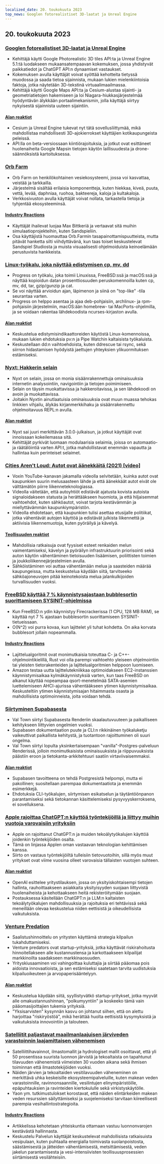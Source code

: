 ```yaml
---
localized_date: 20. toukokuuta 2023
top_news: Googlen fotorealistiset 3D-laatat ja Unreal Engine
---
```




<CallToAction />

<Steps>

## 20. toukokuuta 2023

### [Googlen fotorealistiset 3D-laatat ja Unreal Engine](https://nilsbakker.nl/portfolio/3d-tiles/)

- Kehittäjä käytti Google Photorealistic 3D tiles API:ta ja Unreal Engine 5.1:tä luodakseen mukaansatempaavan kokemuksen, jossa yhdistyvät paikkatiedot ja ChatGPT API:n dynaamiset vastaukset.
- Kokemuksen avulla käyttäjät voivat syöttää kehotteita tietyssä muodossa ja saada tietoa sijainnista, mukaan lukien mielenkiintoisia faktoja, jotka näytetään 3D-tekstinä virtuaalimaailmassa.
- Kehittäjä käytti Google Maps API:ta ja Cesium-alustaa sijainti- ja geometriatietojen hakemiseen ja loi Niagara-hiukkasjärjestelmää hyödyntävän älykkään portaalimekanismin, jolla käyttäjä siirtyy nykyisestä sijainnista uuteen sijaintiin.

#### [Alan reaktiot](http://news.ycombinator.com/item?id=36000631)

- Cesium ja Unreal Engine tukevat nyt tätä sovellusliittymää, mikä mahdollistaa mahdollisesti 3D-ajokierrokset käyttäjien kotikaupungeista peleissä.
- API:lla on beta-versiossaan kiintiörajoituksia, ja jotkut ovat esittäneet huolenaiheita Google Mapsin tietojen käytön laillisuudesta ja drone-säännöksistä kartoituksessa.

### [Orb Farm](https://orb.farm/)

- Orb Farm on henkilökohtainen vesiekosysteemi, jossa voi kasvattaa, veistää ja tarkkailla.
- Järjestelmä sisältää erilaisia komponentteja, kuten hiekkaa, kiveä, puuta, vettä, levää, daphniaa, ruohoa, bakteereja, kaloja ja kultakaloja.
- Verkkosivuston avulla käyttäjät voivat nollata, tarkastella tietoja ja tyhjentää ekosysteeminsä.

#### [Industry Reactions](http://news.ycombinator.com/item?id=35999835)

- Käyttäjät ihailevat luojaa Max Bittkeriä ja vertaavat sitä muihin simulaatioprojekteihin, kuten Sandspieliin.
- Osa käyttäjistä huomauttaa Orb.Farmin tasapainottamispuutteista, mutta pitävät hanketta silti viihdyttävänä, kun taas toiset keskustelevat Sandspiel Studiosta ja muista visuaalisesti ohjelmoiduista keinoelämään perustuvista hankkeista.

### [Linux-työkalu, joka näyttää edistymisen cp, mv, dd](https://github.com/Xfennec/progress)

- Progress on työkalu, joka toimii Linuxissa, FreeBSD:ssä ja macOS:ssä ja näyttää kopioidun datan prosenttiosuuden peruskomennoilla kuten cp, mv, dd, tar, gzip/gunzip ja cat.
- Se voi näyttää arvioidun ajan, läpimenon ja siinä on "top-like" -tila seurantaa varten.
- Progress on helppo asentaa ja ajaa deb-pohjaisiin, archlinux- ja rpm-pohjaisiin järjestelmiin, macOS:ään homebrew- tai MacPorts-ohjelmilla, ja se voidaan rakentaa lähdekoodista ncurses-kirjaston avulla.

#### [Alan reaktiot](http://news.ycombinator.com/item?id=36000407)

- Keskustelua edistymisindikaattoreiden käytöstä Linux-komennoissa, mukaan lukien ehdotuksia pv:n ja Pipe Watchin kaltaisista työkaluista.
- Keskustellaan dd:n vaihtoehdoista, kuten ddrescue tai rsync, sekä siirron hidastamisen hyödyistä jaettujen yhteyksien ylikuormituksen estämiseksi.

### [Nyxt: Hakkerin selain](https://nyxt.atlas.engineer/)

- Nyxt on selain, jossa on monia sisäänrakennettuja ominaisuuksia internetin analysointiin, navigointiin ja tietojen poimimiseen.
- Selain on täysin muokattavissa ja hakkeroitavissa, ja sen lähdekoodi on avoin ja muokattavissa.
- Joitakin Nyxtin ainutlaatuisia ominaisuuksia ovat muun muassa tehokas linkkien vihjailu, älykäs kirjanmerkkihaku ja sisäänrakennettu ohjelmoitavuus REPL:n avulla.

#### [Alan reaktiot](http://news.ycombinator.com/item?id=36006423)

- Nyxt sai juuri merkittävän 3.0.0-julkaisun, ja jotkut käyttäjät ovat innoissaan kokeilemassa sitä.
- Kehittäjät pyrkivät luomaan modulaarisia selaimia, joissa on automaatio- ja räätälöintiä varten API:t, jotka mahdollistavat enemmän vapautta ja hallintaa kuin perinteiset selaimet.

### [Cities Aren't Loud: Autot ovat äänekkäitä (2021) [video]](https://www.youtube.com/watch?v=CTV-wwszGw8)

- Voxin YouTube-kanavan jakamalla videolla selvitetään, kuinka autot ovat kaupunkien suurin melusaasteen lähde ja että äänekkäät autot eivät ole välttämätön piirre liikenneteknologiassa.
- Videolla väitetään, että autoyhtiöt edistävät ajatusta kovista autoista signaloidakseen statusta ja herättääkseen huomiota, ja että hiljaisemmat vaihtoehdot, kuten sähköautot, voivat tarjota kestävämmän ja miellyttävämmän kaupunkiympäristön.
- Videolla ehdotetaan, että kaupunkien tulisi asettaa etusijalle politiikat, jotka vähentävät autojen käyttöä ja edistävät julkista liikennettä ja aktiivisia liikennemuotoja, kuten pyöräilyä ja kävelyä.

#### [Teollisuuden reaktiot](http://news.ycombinator.com/item?id=35999950)

- Mahdollisia ratkaisuja ovat fyysiset esteet renkaiden melun vaimentamiseksi, kävelyn ja pyöräilyn infrastruktuurin priorisointi sekä auton käytön vähentäminen tietoisuuden lisäämisen, poliittisten toimien ja joukkoliikennejärjestelmien avulla.
- Sähköistäminen voi auttaa vähentämään melua ja saasteiden määrää kaupungeissa, mutta keskustelua käydään siitä, tarvitseeko sähköajoneuvojen pitää keinotekoista melua jalankulkijoiden turvallisuuden vuoksi.

### [FreeBSD käyttää 7 % käynnistysajastaan bubblesortin suorittamiseen SYSINIT-ohjelmissa](https://twitter.com/cperciva/status/1659558311920914432)

- Kun FreeBSD:n ydin käynnistyy Firecrackerissa (1 CPU, 128 MB RAM), se käyttää nyt 7 % ajastaan bubblesortin suorittamiseen SYSINIT-tietueissaan.
- O(N^2) voi purra kovaa, kun lajittelet yli tuhat kohdetta. On aika korvata bubblesort jollain nopeammalla.

#### [Industry Reactions](http://news.ycombinator.com/item?id=36002574)

- Lajittelualgoritmit ovat monimutkaisia toteuttaa C- ja C++-ohjelmointikielillä, Rust voi olla parempi vaihtoehto yleiseen ohjelmointiin tai yleisten tietorakenteiden ja lajittelualgoritmien helppoon luomiseen.
- Amazon testaa uutta lajittelutekniikkaa optimoidakseen EC2-instanssien käynnistymisaikaa kylmäkäynnistyksiä varten, kun taas FreeBSD on alkanut käyttää nopeampaa qsort-menetelmää SATA-asemien luettelemiseen AHCI-ajurissa vähentääkseen ytimen käynnistymisaikaa. Keskusteltiin ytimen käynnistymisajan hitaimmasta osasta ja mahdollisista optimoinneista, joita voidaan tehdä.

### [Siirtyminen Supabasesta](https://blog.val.town/blog/migrating-from-supabase)

- Val Town siirtyi Supabasesta Renderiin skaalautuvuuteen ja paikalliseen kehitykseen liittyvien ongelmien vuoksi.
- Supabasen dokumentaation puute ja CLI:n rikkinäinen työkaluketju vaikeuttivat paikallista kehitystä, ja tuotantoon rajoittuminen oli suuri ongelma.
- Val Town siirtyi lopulta yksinkertaisempaan "vanilla"-Postgres-palveluun Renderissä, jolloin monimutkaisista ominaisuuksista ja riippuvuuksista päästiin eroon ja tietokanta-arkkitehtuuri saatiin virtaviivaisemmaksi.

#### [Alan reaktiot](http://news.ycombinator.com/item?id=36004925)

- Supabasen tavoitteena on tehdä Postgresistä helpompi, mutta ei pakollinen; suositellaan parempaa dokumentaatiota ja enemmän esimerkkejä.
- Ehdotuksia CLI-työkalujen, siirtymisen esikatselun ja täytäntöönpanon parantamiseksi sekä tietokannan käsittelemiseksi pysyvyyskerroksena, ei sovelluksena.

### [Apple rajoittaa ChatGPT:n käyttöä työntekijöillä ja liittyy muihin vuotoja varovaisiin yrityksiin](https://www.wsj.com/articles/apple-restricts-use-of-chatgpt-joining-other-companies-wary-of-leaks-d44d7d34)

- Apple on rajoittanut ChatGPT:n ja muiden tekoälytyökalujen käyttöä joidenkin työntekijöiden osalta.
- Tämä on linjassa Applen oman vastaavan teknologian kehittämisen kanssa.
- Siirto on vastaus työntekijöiltä tulleisiin tietovuotoihin, sillä myös muut yritykset ovat viime vuosina olleet varovaisia tällaisten vuotojen suhteen.

#### [Alan reaktiot](http://news.ycombinator.com/item?id=36000079)

- OpenAI esittelee yritystilauksen, jossa on yksityiskohtaisempi tietojen hallinta, rauhoittaakseen asiakkaita yksityisyyden suojaan liittyvistä huolenaiheista ja kehottaakseen heitä rekisteröitymään suojaan.
- Postauksessa käsitellään ChatGPT:n ja LLM:n kaltaisten tekoälytyökalujen mahdollisuuksia ja rajoituksia eri tehtävissä sekä meneillään olevaa keskustelua niiden eettisistä ja oikeudellisista vaikutuksista.

### [Venture Predation](https://papers.ssrn.com/sol3/papers.cfm?abstract_id=4437360)

- Saalistushinnoittelu on yritysten käyttämä strategia kilpailun tukahduttamiseksi.
- Venture predators ovat startup-yrityksiä, jotka käyttävät riskirahoitusta hinnoitellakseen alle kustannustensa ja karkottaakseen kilpailijat markkinoilta saadakseen markkinaosuuden.
- Yrityskiusaaminen voi vahingoittaa kuluttajia ja siirtää pääomaa pois aidoista innovaatioista, ja sen estämiseksi saatetaan tarvita uudistuksia kilpailuoikeuteen ja arvopaperisääntelyyn.

#### [Alan reaktiot](http://news.ycombinator.com/item?id=36003096)

- Keskustelua käydään siitä, syyllistyvätkö startup-yritykset, jotka myyvät alle omakustannushinnan, "polkumyyntiin" ja koskeeko tämä vain pääomasijoittajien tukemia yrityksiä.
- "Yksisarvisten" kysynnän kasvu on johtanut siihen, että on alettu harjoittaa "riskiryöstöä", mikä herättää huolta eettisistä kysymyksistä ja vaikutuksista innovointiin ja talouteen.

### [Satelliitit paljastavat maailmanlaajuisen järviveden varastoinnin laajamittaisen vähenemisen](https://www.science.org/doi/10.1126/science.abo2812)

- Satelliittihavainnot, ilmastomallit ja hydrologiset mallit osoittavat, että yli 50 prosentissa suurista luonnon järvistä ja tekoaltaista on tapahtunut tilavuuden vähenemistä viimeisten 30 vuoden aikana sekä ihmisen toiminnan että ilmastotekijöiden vuoksi.
- Näiden järvien ja tekoaltaiden vesitilavuuden väheneminen on merkittävä uhka keskeisille ekosysteemipalveluille, kuten makean veden varastoinnille, ravinnonsaannille, vesilintujen elinympäristöille, epäpuhtauksien ja ravinteiden kiertokululle sekä virkistyskäytölle.
- Yaon ym. tutkimustulokset korostavat, että näiden elintärkeiden makean veden resurssien säilyttämiseksi ja suojelemiseksi tarvitaan kiireellisesti parempia vesihallintostrategioita.

#### [Industry Reactions](http://news.ycombinator.com/item?id=35999438)

- Artikkelissa kehotetaan yhteiskuntia ottamaan vastuu luonnonvarojen kestävästä hallinnasta.
- Keskustelu Palvelun käyttäjät keskustelevat mahdollisista ratkaisuista vesipulaan, kuten puhtaalla energialla toimivasta suolanpoistosta, säästämisestä ja jätteiden vähentämisestä, metsittämisestä, veden jakelun parantamisesta ja vesi-intensiivisten teollisuusprosessien siirtämisestä vesilähteisiin.

</Steps>
